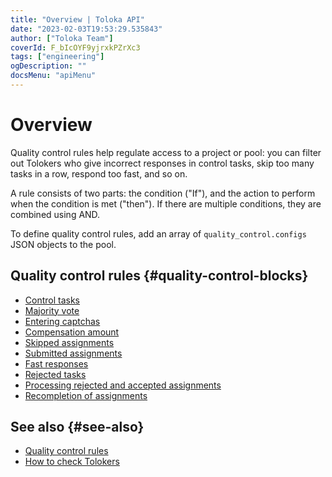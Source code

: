 ```yaml
---
title: "Overview | Toloka API"
date: "2023-02-03T19:53:29.535843"
author: ["Toloka Team"]
coverId: F_bIcOYF9yjrxkPZrXc3
tags: ["engineering"]
ogDescription: ""
docsMenu: "apiMenu"
---
```


# Overview

Quality control rules help regulate access to a project or pool: you can filter out Tolokers who give incorrect responses in control tasks, skip too many tasks in a row, respond too fast, and so on.

A rule consists of two parts: the condition ("If"), and the action to perform when the condition is met ("then"). If there are multiple conditions, they are combined using AND.

To define quality control rules, add an array of `quality_control.configs` JSON objects to the pool.

## Quality control rules {#quality-control-blocks}

- [Control tasks](./goldenset)
- [Majority vote](./mv)
- [Entering captchas](./captcha)
- [Compensation amount](./earn-limit)
- [Skipped assignments](./skipped)
- [Submitted assignments](./completed)
- [Fast responses](./fast)
- [Rejected tasks](./accept-ban)
- [Processing rejected and accepted assignments](./reassessment)
- [Recompletion of assignments](./restore-task-overlap)

## See also {#see-also}

- [Quality control rules](https://toloka.ai/en/docs/guide/concepts/control)
- [How to check Tolokers](https://toloka.ai/en/docs/guide/concepts/check-performers)
